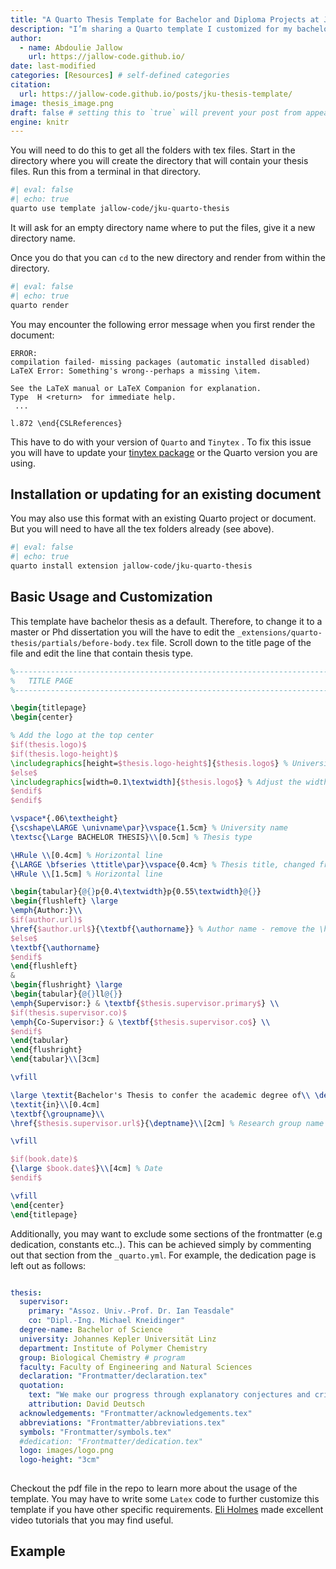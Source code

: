 ```yaml
---
title: "A Quarto Thesis Template for Bachelor and Diploma Projects at JKU"
description: "I’m sharing a Quarto template I customized for my bachelor’s thesis at Johannes Kepler University Linz. Originally adapted from a LaTeX template by Eli Holmes, I tailored it to meet JKU's requirements for Bachelor and Diploma theses"
author:
  - name: Abdoulie Jallow
    url: https://jallow-code.github.io/
date: last-modified
categories: [Resources] # self-defined categories
citation: 
  url: https://jallow-code.github.io/posts/jku-thesis-template/ 
image: thesis_image.png
draft: false # setting this to `true` will prevent your post from appearing on your listing page until you're ready!
engine: knitr
---
```


You will need to do this to get all the folders with tex files. Start in the directory where you will create the directory that will contain your thesis files. Run this from a terminal in that directory.

```bash
#| eval: false
#| echo: true
quarto use template jallow-code/jku-quarto-thesis

```

It will ask for an empty directory name where to put the files, give it a new directory name.

Once you do that you can `cd` to the new directory and render from within the directory.

```bash
#| eval: false
#| echo: true
quarto render

```

You may encounter the following error message when you first render the document:

```         
ERROR: 
compilation failed- missing packages (automatic installed disabled)      
LaTeX Error: Something's wrong--perhaps a missing \item.

See the LaTeX manual or LaTeX Companion for explanation.
Type  H <return>  for immediate help.
 ...

l.872 \end{CSLReferences}
```

This have to do with your version of `Quarto` and `Tinytex` . To fix this issue you will have to update your [tinytex package](https://yihui.org/tinytex/) or the Quarto version you are using.

## Installation or updating for an existing document

You may also use this format with an existing Quarto project or document. But you will need to have all the tex folders already (see above).

```bash
#| eval: false
#| echo: true
quarto install extension jallow-code/jku-quarto-thesis
```

## Basic Usage and Customization

This template have bachelor thesis as a default. Therefore, to change it to a master or Phd dissertation you will the have to edit the `_extensions/quarto-thesis/partials/before-body.tex` file. Scroll down to the title page of the file and edit the line that contain thesis type.

``` latex
%------------------------------------------------------------------------------
%   TITLE PAGE
%------------------------------------------------------------------------------

\begin{titlepage}
\begin{center}

% Add the logo at the top center
$if(thesis.logo)$
$if(thesis.logo-height)$
\includegraphics[height=$thesis.logo-height$]{$thesis.logo$} % University/department logo
$else$
\includegraphics[width=0.1\textwidth]{$thesis.logo$} % Adjust the width to make the logo smaller
$endif$
$endif$

\vspace*{.06\textheight}
{\scshape\LARGE \univname\par}\vspace{1.5cm} % University name
\textsc{\Large BACHELOR THESIS}\\[0.5cm] % Thesis type

\HRule \\[0.4cm] % Horizontal line
{\LARGE \bfseries \ttitle\par}\vspace{0.4cm} % Thesis title, changed from \huge to \LARGE
\HRule \\[1.5cm] % Horizontal line

\begin{tabular}{@{}p{0.4\textwidth}p{0.55\textwidth}@{}}
\begin{flushleft} \large
\emph{Author:}\\
$if(author.url)$
\href{$author.url$}{\textbf{\authorname}} % Author name - remove the \href bracket to remove the link
$else$
\textbf{\authorname}
$endif$
\end{flushleft}
&
\begin{flushright} \large
\begin{tabular}{@{}ll@{}}
\emph{Supervisor:} & \textbf{$thesis.supervisor.primary$} \\
$if(thesis.supervisor.co)$
\emph{Co-Supervisor:} & \textbf{$thesis.supervisor.co$} \\
$endif$
\end{tabular}
\end{flushright}
\end{tabular}\\[3cm]  

\vfill

\large \textit{Bachelor's Thesis to confer the academic degree of\\ \degreename}\\[0.3cm] % University requirement text
\textit{in}\\[0.4cm]
\textbf{\groupname}\\
\href{$thesis.supervisor.url$}{\deptname}\\[2cm] % Research group name and department name with link

\vfill

$if(book.date)$
{\large $book.date$}\\[4cm] % Date
$endif$

\vfill
\end{center}
\end{titlepage}
```

Additionally, you may want to exclude some sections of the frontmatter (e.g dedication, constants etc..). This can be achieved simply by commenting out that section from the `_quarto.yml`. For example, the dedication page is left out as follows:

``` yaml

thesis:
  supervisor:
    primary: "Assoz. Univ.-Prof. Dr. Ian Teasdale"
    co: "Dipl.-Ing. Michael Kneidinger"
  degree-name: Bachelor of Science
  university: Johannes Kepler Universität Linz
  department: Institute of Polymer Chemistry
  group: Biological Chemistry # program
  faculty: Faculty of Engineering and Natural Sciences
  declaration: "Frontmatter/declaration.tex"
  quotation:
    text: "We make our progress through explanatory conjectures and criticism. And, as Popper says, by letting our ideas 'die in our place'. "
    attribution: David Deutsch
  acknowledgements: "Frontmatter/acknowledgements.tex"
  abbreviations: "Frontmatter/abbreviations.tex"
  symbols: "Frontmatter/symbols.tex"
  #dedication: "Frontmatter/dedication.tex"
  logo: images/logo.png
  logo-height: "3cm"
  
```

Checkout the pdf file in the repo to learn more about the usage of the template. You may have to write some `Latex` code to further customize this template if you have other specific requirements. [Eli Holmes](https://github.com/nmfs-opensci/quarto-thesis) made excellent video tutorials that you may find useful.

## Example
